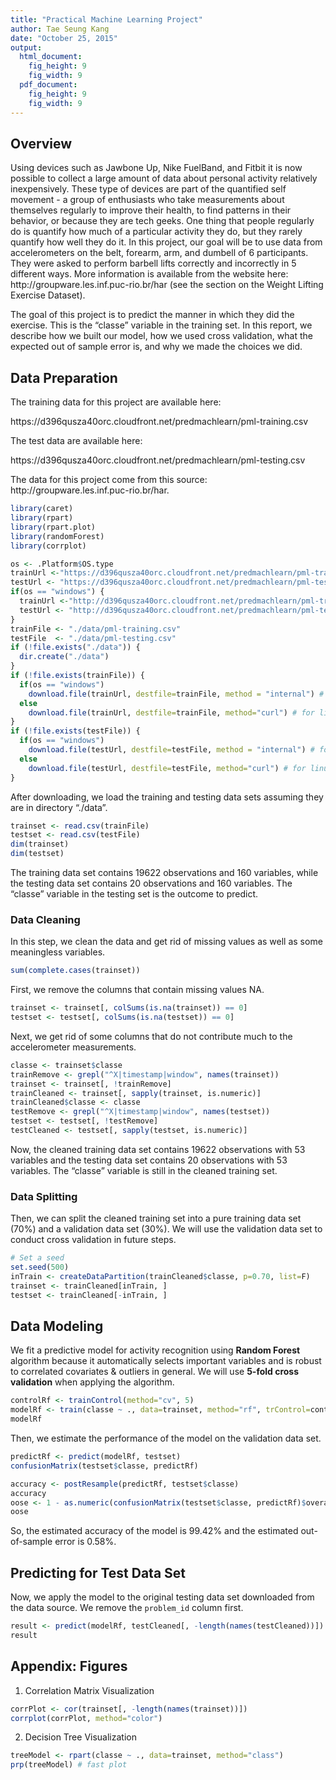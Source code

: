 ```yaml
---
title: "Practical Machine Learning Project"
author: Tae Seung Kang
date: "October 25, 2015"
output:
  html_document:
    fig_height: 9
    fig_width: 9
  pdf_document:
    fig_height: 9
    fig_width: 9
---
```


## Overview
Using devices such as Jawbone Up, Nike FuelBand, and Fitbit it is now possible to collect a large amount of data about personal activity relatively inexpensively. These type of devices are part of the quantified self movement - a group of enthusiasts who take measurements about themselves regularly to improve their health, to find patterns in their behavior, or because they are tech geeks. One thing that people regularly do is quantify how much of a particular activity they do, but they rarely quantify how well they do it. In this project, our goal will be to use data from accelerometers on the belt, forearm, arm, and dumbell of 6 participants. They were asked to perform barbell lifts correctly and incorrectly in 5 different ways. More information is available from the website here: http://groupware.les.inf.puc-rio.br/har (see the section on the Weight Lifting Exercise Dataset). 

The goal of this project is to predict the manner in which they did the exercise. This is the "classe" variable in the training set. In this report, we describe how we built our model, how we used cross validation, what the expected out of sample error is, and why we made the choices we did. 


## Data Preparation

The training data for this project are available here: 

https://d396qusza40orc.cloudfront.net/predmachlearn/pml-training.csv

The test data are available here: 

https://d396qusza40orc.cloudfront.net/predmachlearn/pml-testing.csv

The data for this project come from this source: http://groupware.les.inf.puc-rio.br/har. 

```r
library(caret)
library(rpart)
library(rpart.plot)
library(randomForest)
library(corrplot)

os <- .Platform$OS.type
trainUrl <-"https://d396qusza40orc.cloudfront.net/predmachlearn/pml-training.csv" # for linux
testUrl <- "https://d396qusza40orc.cloudfront.net/predmachlearn/pml-testing.csv" # for linux
if(os == "windows") {
  trainUrl <-"http://d396qusza40orc.cloudfront.net/predmachlearn/pml-training.csv" # for windows
  testUrl <- "http://d396qusza40orc.cloudfront.net/predmachlearn/pml-testing.csv" # for windows
} 
trainFile <- "./data/pml-training.csv"
testFile  <- "./data/pml-testing.csv"
if (!file.exists("./data")) {
  dir.create("./data")
}
if (!file.exists(trainFile)) {
  if(os == "windows") 
    download.file(trainUrl, destfile=trainFile, method = "internal") # for windows
  else
    download.file(trainUrl, destfile=trainFile, method="curl") # for linux
}
if (!file.exists(testFile)) {
  if(os == "windows") 
    download.file(testUrl, destfile=testFile, method = "internal") # for windows
  else
    download.file(testUrl, destfile=testFile, method="curl") # for linux
}
```  

After downloading, we load the training and testing data sets assuming they are in directory "./data".
```r
trainset <- read.csv(trainFile)
testset <- read.csv(testFile)
dim(trainset)
dim(testset)
```
The training data set contains 19622 observations and 160 variables, while the testing data set contains 20 observations and 160 variables. The "classe" variable in the testing set is the outcome to predict.

### Data Cleaning
In this step, we clean the data and get rid of missing values as well as some meaningless variables.
```r
sum(complete.cases(trainset))
```
First, we remove the columns that contain missing values NA.
```r
trainset <- trainset[, colSums(is.na(trainset)) == 0] 
testset <- testset[, colSums(is.na(testset)) == 0] 
```  
Next, we get rid of some columns that do not contribute much to the accelerometer measurements.
```r
classe <- trainset$classe
trainRemove <- grepl("^X|timestamp|window", names(trainset))
trainset <- trainset[, !trainRemove]
trainCleaned <- trainset[, sapply(trainset, is.numeric)]
trainCleaned$classe <- classe
testRemove <- grepl("^X|timestamp|window", names(testset))
testset <- testset[, !testRemove]
testCleaned <- testset[, sapply(testset, is.numeric)]
```
Now, the cleaned training data set contains 19622 observations with 53 variables and the testing data set contains 20 observations with 53 variables. The "classe" variable is still in the cleaned training set.

### Data Splitting
Then, we can split the cleaned training set into a pure training data set (70%) and a validation data set (30%). We will use the validation data set to conduct cross validation in future steps.  
```r
# Set a seed
set.seed(500) 
inTrain <- createDataPartition(trainCleaned$classe, p=0.70, list=F)
trainset <- trainCleaned[inTrain, ]
testset <- trainCleaned[-inTrain, ]
```

## Data Modeling
We fit a predictive model for activity recognition using **Random Forest** algorithm because it automatically selects important variables and is robust to correlated covariates & outliers in general. We will use **5-fold cross validation** when applying the algorithm.  
```r
controlRf <- trainControl(method="cv", 5)
modelRf <- train(classe ~ ., data=trainset, method="rf", trControl=controlRf, ntree=250)
modelRf
```
Then, we estimate the performance of the model on the validation data set.  
```r
predictRf <- predict(modelRf, testset)
confusionMatrix(testset$classe, predictRf)
```
```r
accuracy <- postResample(predictRf, testset$classe)
accuracy
oose <- 1 - as.numeric(confusionMatrix(testset$classe, predictRf)$overall[1])
oose
```
So, the estimated accuracy of the model is 99.42% and the estimated out-of-sample error is 0.58%.

## Predicting for Test Data Set
Now, we apply the model to the original testing data set downloaded from the data source. We remove the `problem_id` column first.  
```r
result <- predict(modelRf, testCleaned[, -length(names(testCleaned))])
result
```  

## Appendix: Figures
1. Correlation Matrix Visualization  
```r
corrPlot <- cor(trainset[, -length(names(trainset))])
corrplot(corrPlot, method="color")
```
2. Decision Tree Visualization
```r
treeModel <- rpart(classe ~ ., data=trainset, method="class")
prp(treeModel) # fast plot
```



